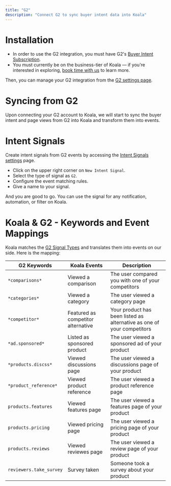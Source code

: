 ```yaml
---
title: "G2"
description: "Connect G2 to sync buyer intent data into Koala"
---
```


# Installation
- In order to use the G2 integration, you must have G2's [Buyer Intent Subscription](https://sell.g2.com/g2-buyer-intent-data).
- You must currently be on the business-tier of Koala — if you're interested in exploring, [book time with us](https://calendly.com/nick-koala/koala-intro) to learn more. 

Then, you can manage your G2 integration from the [G2 settings page](https://app.getkoala.com/goto/apps/g2).

# Syncing from G2

Upon connecting your G2 account to Koala, we will start to sync the buyer intent and page views from G2 into Koala and transform them into events.

# Intent Signals

Create intent signals from G2 events by accessing the [Intent Signals settings](https://app.getkoala.com/goto/signals) page.

- Click on the upper right corner on `New Intent Signal`.
- Select the type of signal as `G2`.
- Configure the event matching rules.
- Give a name to your signal.

And you are good to go. You can use the signal for any notification, automation, or filter on Koala.

# Koala & G2 - Keywords and Event Mappings

Koala matches the [G2 Signal Types](https://documentation.g2.com/docs/buyer-intent) and translates them into events on our side. Here is the mapping:

| G2 Keywords | Koala Events | Description 
| --- | --- | --- |
| `*comparisons*` | Viewed a comparison | The user compared you with one of your competitors
| `*categories*` | Viewed a category | The user viewed a category page
| `*competitor*` | Featured as competitor alternative | Your product has been listed as alternative as one of your competitors
| `*ad.sponsored*`| Listed as sponsored product | The user viewed a sponsored ad of your product
| `*products.discss*` | Viewed discussions page | The user viewed a discussions page of your product
| `*product_reference*`| Viewed product reference | The user viewed a product reference page
| `products.features`| Viewed features page | The user viewed a features page of your product
| `products.pricing`| Viewed pricing page | The user viewed a pricing page of your product
| `products.reviews`| Viewed reviewes page | The user viewed a review page of your product
| `reviewers.take_survey`| Survey taken | Someone took a survey about your product


